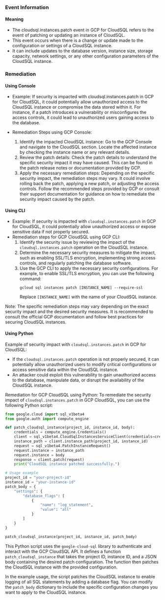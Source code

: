 
### Event Information

#### Meaning

- The cloudsql.instances.patch event in GCP for CloudSQL refers to the event of patching or updating an instance of CloudSQL.
- This event occurs when there is a change or update made to the configuration or settings of a CloudSQL instance.
- It can include updates to the database version, instance size, storage capacity, network settings, or any other configuration parameters of the CloudSQL instance.

### Remediation

#### Using Console

- Example: If security is impacted with cloudsql.instances.patch in GCP for CloudSQL, it could potentially allow unauthorized access to the CloudSQL instance or compromise the data stored within it. For instance, if a patch introduces a vulnerability or misconfigures the access controls, it could lead to unauthorized users gaining access to the database.

- Remediation Steps using GCP Console:
  1. Identify the impacted CloudSQL instance: Go to the GCP Console and navigate to the CloudSQL section. Locate the affected instance by checking the instance name or any relevant details.
  2. Review the patch details: Check the patch details to understand the specific security impact it may have caused. This can be found in the patch release notes or documentation provided by GCP.
  3. Apply the necessary remediation steps: Depending on the specific security impact, the remediation steps may vary. It could involve rolling back the patch, applying a new patch, or adjusting the access controls. Follow the recommended steps provided by GCP or consult their support documentation for guidance on how to remediate the security impact caused by the patch.

#### Using CLI

- Example: If security is impacted with `cloudsql.instances.patch` in GCP for CloudSQL, it could potentially allow unauthorized access or expose sensitive data if not properly secured.
- Remediation steps for GCP CloudSQL using GCP CLI:
  1. Identify the security issue by reviewing the impact of the `cloudsql.instances.patch` operation on the CloudSQL instance.
  2. Determine the necessary security measures to mitigate the impact, such as enabling SSL/TLS encryption, implementing strong access controls, and regularly patching the database software.
  3. Use the GCP CLI to apply the necessary security configurations. For example, to enable SSL/TLS encryption, you can use the following command:
     ```
     gcloud sql instances patch [INSTANCE_NAME] --require-ssl
     ```
     Replace `[INSTANCE_NAME]` with the name of your CloudSQL instance.

Note: The specific remediation steps may vary depending on the exact security impact and the desired security measures. It is recommended to consult the official GCP documentation and follow best practices for securing CloudSQL instances.

#### Using Python

Example of security impact with `cloudsql.instances.patch` in GCP for CloudSQL:
- If the `cloudsql.instances.patch` operation is not properly secured, it can potentially allow unauthorized users to modify critical configurations or access sensitive data within the CloudSQL instance.
- An attacker could exploit this vulnerability to gain unauthorized access to the database, manipulate data, or disrupt the availability of the CloudSQL instance.

Remediation for GCP CloudSQL using Python:
To remediate the security impact of `cloudsql.instances.patch` in GCP CloudSQL, you can use the following Python script:

```python
from google.cloud import sql_v1beta4
from google.auth import compute_engine

def patch_cloudsql_instance(project_id, instance_id, body):
    credentials = compute_engine.Credentials()
    client = sql_v1beta4.CloudSqlInstancesServiceClient(credentials=credentials)
    instance_path = client.instance_path(project_id, instance_id)
    request = sql_v1beta4.PatchInstanceRequest()
    request.instance = instance_path
    request.instance = body
    response = client.patch(request)
    print("CloudSQL instance patched successfully.")

# Usage example
project_id = "your-project-id"
instance_id = "your-instance-id"
patch_body = {
    "settings": {
        "database_flags": [
            {
                "name": "log_statement",
                "value": "all"
            }
        ]
    }
}

patch_cloudsql_instance(project_id, instance_id, patch_body)
```

This Python script uses the `google-cloud-sql` library to authenticate and interact with the GCP CloudSQL API. It defines a function `patch_cloudsql_instance` that takes the project ID, instance ID, and a JSON body containing the desired patch configuration. The function then patches the CloudSQL instance with the provided configuration.

In the example usage, the script patches the CloudSQL instance to enable logging of all SQL statements by adding a database flag. You can modify the `patch_body` dictionary to include the specific configuration changes you want to apply to the CloudSQL instance.

